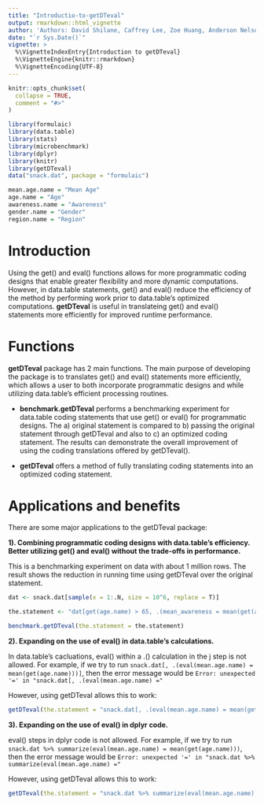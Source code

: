 ```yaml
---
title: "Introductio-to-getDTeval"
output: rmarkdown::html_vignette
author: 'Authors: David Shilane, Caffrey Lee, Zoe Huang, Anderson Nelson'
date: "`r Sys.Date()`"
vignette: >
  %\VignetteIndexEntry{Introduction to getDTeval}
  %\VignetteEngine{knitr::rmarkdown}
  %\VignetteEncoding{UTF-8}
---
```


```r
knitr::opts_chunk$set(
  collapse = TRUE,
  comment = "#>"
)
```

```r
library(formulaic)
library(data.table)
library(stats)
library(microbenchmark)
library(dplyr)
library(knitr)
library(getDTeval)
data("snack.dat", package = "formulaic")
```

```r
mean.age.name = "Mean Age"
age.name = "Age"
awareness.name = "Awareness"
gender.name = "Gender"
region.name = "Region"
```

# Introduction

Using the get() and eval() functions allows for more programmatic coding designs that enable greater flexibility and more dynamic computations. However, in data.table statements, get() and eval() reduce the efficiency of the method by performing work prior to data.table's optimized computations. **getDTeval** is useful in translateing get() and eval() statements more efficiently for improved runtime performance.

# Functions

**getDTeval** package has 2 main functions. The main purpose of developing the package is to translates get() and eval() statements more efficiently, which allows a user to both incorporate programmatic designs and while utilizing data.table's efficient processing routines.

 - **benchmark.getDTeval** performs a benchmarking experiment for data.table coding statements that use get() or eval() for programmatic designs.  The a) original statement is compared to b) passing the original statement through getDTeval and also to c) an optimized coding statement.  The results can demonstrate the overall improvement of using the coding translations offered by getDTeval().

 - **getDTeval** offers a method of fully translating coding statements into an optimized coding statement.

# Applications and benefits

There are some major applications to the getDTeval package:

**1). Combining programmatic coding designs with data.table's efficiency. Better utilizing get() and eval() without the trade-offs in performance.**

This is a benchmarking experiment on data with about 1 million rows. The result shows the reduction in running time using getDTeval over the original statement.

```r
dat <- snack.dat[sample(x = 1:.N, size = 10^6, replace = T)]

the.statement <- "dat[get(age.name) > 65, .(mean_awareness = mean(get(awareness.name))), keyby = c(eval(gender.name), region.name)]"

benchmark.getDTeval(the.statement = the.statement)
```

**2). Expanding on the use of eval() in data.table's calculations.** 

In data.table's cacluations, eval() within a .() calculation in the j step is not allowed. For example, if we try to run `snack.dat[, .(eval(mean.age.name) = mean(get(age.name)))]`, then the error message would be `Error: unexpected '=' in "snack.dat[, .(eval(mean.age.name) ="`

However, using getDTeval allows this to work:

```r
getDTeval(the.statement = "snack.dat[, .(eval(mean.age.name) = mean(get(age.name)))]")
```

**3). Expanding on the use of eval() in dplyr code.** 

eval() steps in dplyr code is not allowed. For example, if we try to run `snack.dat %>% summarize(eval(mean.age.name) = mean(get(age.name)))`, then the error message would be `Error: unexpected '=' in "snack.dat %>% summarize(eval(mean.age.name) ="`

However, using getDTeval allows this to work:

```r
getDTeval(the.statement = "snack.dat %>% summarize(eval(mean.age.name) = mean(get(age.name)))")
```
